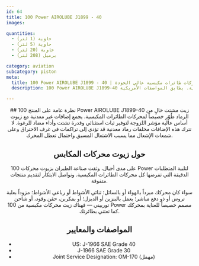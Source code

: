 ```yaml
---
id: 64
title: 100 Power AIROLUBE J1899 - 40
images:

quantities:
  - حاوية (1 لتر)
  - حاوية (5 لتر)
  - حاوية (20 لتر)
  - برميل (208 لتر)

category: aviation
subcategory: piston
meta:
  title: 100 Power AIROLUBE J1899 - 40 | زيت محركات طائرات مكبسية عالي الجودة
  description: 100 Power AIROLUBE J1899-40 هو زيت مشتت خالٍ من الرماد مخصص للطيران. يوفر ثباتاً استثنائياً وقدرة تشتت وأداءً مضاداً للرغوة دون مخلفات رماد معدنية. يطابق المواصفات الأمريكية J-1966 SAE درجات 40/30 وتصنيف الخدمة المشتركة OM-170 لتشغيل موثوق لمحركات الطائرات.

---
```


<Header>
  ## نظرة عامة على المنتج
  100 Power AIROLUBE J1899-40 زيت مشتت خالٍ من الرماد طُوّر خصيصاً لمحركات الطائرات المكبسية. يجمع إضافات غير معدنية مع زيوت أساس عالية مؤشر اللزوجة لتوفير ثبات استثنائي وقدرة تشتت وأداء مضاد للرغوة. لا تترك هذه الإضافات مخلفات رماد معدنية قد تؤدي إلى تراكمات في غرف الاحتراق وعلى شمعات الإشعال مما يسبب الاشتعال المسبق واحتمال تعطل المحرك.

  ## حول زيوت محركات المكابس
  على مدى أجيال، وثقت صناعة الطيران بزيوت محركات 100 Power لتلبية المتطلبات الدقيقة التي تفرضها كل محركات الطائرات المكبسية. ونواصل الابتكار لتقديم منتجات متفوقة.

  سواء كان محركك مبرداً بالهواء أو بالسائل؛ ثنائي الأشواط أو رباعي الأشواط؛ مزوداً بعلبة تروس أو ذو دفع مباشر؛ يعمل بالبنزين أو الديزل؛ أو بمكربن، حقن وقود، أو شاحن توربيني — فهناك زيت محركات مكبسية من 100 Power مصمم خصيصاً للعناية بمحركك كما تعتني بطائرتك.

  ## المواصفات والمعايير
  - US: J-1966 SAE Grade 40
  - J-1966 SAE Grade 30
  - Joint Service Designation: OM-170 (مهمل)

</Header>
